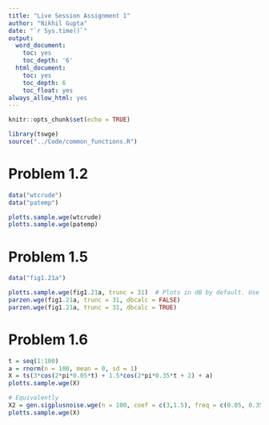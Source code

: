 ```yaml
---
title: "Live Session Assignment 1"
author: "Nikhil Gupta"
date: "`r Sys.time()`"
output:
  word_document:
    toc: yes
    toc_depth: '6'
  html_document:
    toc: yes
    toc_depth: 6
    toc_float: yes
always_allow_html: yes
---
```


```r
knitr::opts_chunk$set(echo = TRUE)
```


```r
library(tswge)
source("../Code/common_functions.R")
```

# Problem 1.2

```r
data("wtcrude")
data("patemp")
```

```r
plotts.sample.wge(wtcrude)
plotts.sample.wge(patemp)
```

# Problem 1.5

```r
data("fig1.21a")
```

```r
plotts.sample.wge(fig1.21a, trunc = 31)  # Plots in dB by default. Use parzen.wge to plot parzen plot with more flexibility
parzen.wge(fig1.21a, trunc = 31, dbcalc = FALSE)
parzen.wge(fig1.21a, trunc = 31, dbcalc = TRUE)
```


# Problem 1.6

```r
t = seq(1:100)
a = rnorm(n = 100, mean = 0, sd = 1)
X = ts(3*cos(2*pi*0.05*t) + 1.5*cos(2*pi*0.35*t + 2) + a)
plotts.sample.wge(X)
```

```r
# Equivalently
X2 = gen.sigplusnoise.wge(n = 100, coef = c(3,1.5), freq = c(0.05, 0.35), psi = c(0, 2))
plotts.sample.wge(X)
```

